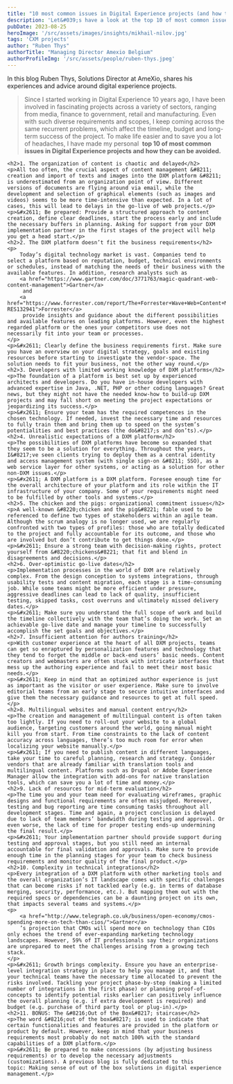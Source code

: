 ```yaml
---
title: "10 most common issues in Digital Experience projects (and how to avoid them)"
description: 'Let&#039;s have a look at the top 10 of most common issues in Digital Experience projects and how you can make sure to avoid them'
pubDate: 2023-08-25
heroImage: '/src/assets/images/insights/mikhail-nilov.jpg'
tags: 'CXM projects'
author: "Ruben Thys"
authorTitle: "Managing Director Amexio Belgium"
authorProfileImg: '/src/assets/people/ruben-thys.jpeg'
---
```


<LayoutSection backgroundColor="dark">
        <p>In this blog Ruben Thys, Solutions Director at AmeXio, shares his experiences and advice around digital experience projects.</p>
</LayoutSection>

<LayoutSection>
    <blockquote>
            Since I started working in Digital Experience 10 years ago, I have been involved in fascinating projects across a variety of sectors, ranging from media, finance to government, retail and manufacturing. Even with such diverse requirements and scopes, I keep coming across the same recurrent problems, which affect the timeline, budget and long-term success of the project. To make life easier and to save you a lot of headaches, I have made my personal 
            <strong>top 10 of most common issues in Digital Experience projects and how they can be avoided.</strong>
    </blockquote>

    <h2>1. The organization of content is chaotic and delayed</h2>
    <p>All too often, the crucial aspect of content management &#8211; creation and import of texts and images into the DXM platform &#8211; is underestimated from an organization point of view. Different versions of documents are flying around via email, while the development and selection of graphical elements (such as images and videos) seems to be more time-intensive than expected. In a lot of cases, this will lead to delays in the go-live of web projects.</p>
    <p>&#x2611; Be prepared: Provide a structured approach to content creation, define clear deadlines, start the process early and include the necessary buffers in planning. Asking for support from your DXM implementation partner in the first stages of the project will help you get a head start.</p>
    <h2>2. The DXM platform doesn’t fit the business requirements</h2>
    <p>
        Today’s digital technology market is vast. Companies tend to select a platform based on reputation, budget, technical environments or schedules, instead of matching the needs of their business with the available features. In addition, research analysts such as 
        <a href="https://www.gartner.com/doc/3771763/magic-quadrant-web-content-management">Gartner</a>
         and 
        <a href="https://www.forrester.com/report/The+Forrester+Wave+Web+Content+Management+Systems+Q1+2017/-/E-RES132941">Forrester</a>
         provide insights and guidance about the different possibilities and available features on leading platforms. However, even the highest regarded platform or the ones your competitors use does not necessarily fit into your team or processes.
    </p>
    <p>&#x2611; Clearly define the business requirements first. Make sure you have an overview on your digital strategy, goals and existing resources before starting to investigate the vendor-space. The solution needs to fit your business, not the other way round.</p>
    <h2>3. Developers with limited working knowledge of DXM platforms</h2>
    <p>The foundation of a platform is best set up by experienced architects and developers. Do you have in-house developers with advanced expertise in Java, .NET, PHP or other coding languages? Great news, but they might not have the needed know-how to build-up DXM projects and may fall short on meeting the project expectations or jeopardizing its success.</p>
    <p>&#x2611; Ensure your team has the required competences in the chosen technology. If needed, invest the necessary time and resources to fully train them and bring them up to speed on the system’s potentialities and best practices (the do&#8217;s and don’ts).</p>
    <h2>4. Unrealistic expectations of a DXM platform</h2>
    <p>The possibilities of DXM platforms have become so expanded that they seem to be a solution for everything. Throughout the years, I&#8217;ve seen clients trying to deploy them as a central identity and access management system (with single sign-on &#8211; SSO), as a web service layer for other systems, or acting as a solution for other non-DXM issues.</p>
    <p>&#x2611; A DXM platform is a DXM platform. Foresee enough time for the overall architecture of your platform and its role within the IT infrastructure of your company. Some of your requirements might need to be fulfilled by other tools and systems.</p>
    <h2>5. The chicken and the pigs: organizational commitment issues</h2>
    <p>A well-known &#8220;chicken and the pig&#8221; fable used to be referenced to define two types of stakeholders within an agile team. Although the scrum analogy is no longer used, we are regularly confronted with two types of profiles: those who are totally dedicated to the project and fully accountable for its outcome, and those who are involved but don’t contribute to get things done.</p>
    <p>&#x2611; Ensure a strong team with decision-making rights, protect yourself from &#8220;chickens&#8221; that fit and blend in disagreements and decisions.</p>
    <h2>6. Over-optimistic go-live dates</h2>
    <p>Implementation processes in the world of DXM are relatively complex. From the design conception to systems integrations, through usability tests and content migration, each stage is a time-consuming job. While some teams might be more efficient under pressure, aggressive deadlines can lead to lack of quality, insufficient testing, skipped tasks, cost overruns and ultimately missed delivery dates.</p>
    <p>&#x2611; Make sure you understand the full scope of work and build the timeline collectively with the team that’s doing the work. Set an achievable go-live date and manage your timeline to successfully accomplish the set goals and objectives.</p>
    <h2>7. Insufficient attention for authors training</h2>
    <p>With customer experience at the heart of all DXM projects, teams can get so enraptured by personalization features and technology that they tend to forget the middle or back-end users’ basic needs. Content creators and webmasters are often stuck with intricate interfaces that mess up the authoring experience and fail to meet their most basic needs.</p>
    <p>&#x2611; Keep in mind that an optimized author experience is just as important as the visitor or user experience. Make sure to involve editorial teams from an early stage to secure intuitive interfaces and give them the necessary guidance and resources to get at full speed.</p>
    <h2>8. Multilingual websites and manual content entry</h2>
    <p>The creation and management of multilingual content is often taken too lightly. If you need to roll-out your website to a global audience, targeting customers around the world, going manual might kill you from start. From time constraints to the lack of content accuracy across languages, there’s too much room for error when localizing your website manually.</p>
    <p>&#x2611; If you need to publish content in different languages, take your time to careful planning, research and strategy. Consider vendors that are already familiar with translation tools and multilingual content. Platforms such as Drupal or Adobe Experience Manager allow the integration with add-ons for native translation tools, which can save you a lot of time and money.</p>
    <h2>9. Lack of resources for mid-term evaluation</h2>
    <p>The time you and your team need for evaluating wireframes, graphic designs and functional requirements are often misjudged. Moreover, testing and bug reporting are time consuming tasks throughout all development stages. Time and again, a project conclusion is delayed due to lack of team members’ bandwidth during testing and approval. Or even worse, the lack of time for proper testing ends-up undermining the final result.</p>
    <p>&#x2611; Your implementation partner should provide support during testing and approval stages, but you still need an internal accountable for final validation and approvals. Make sure to provide enough time in the planning stages for your team to check business requirements and monitor quality of the final product.</p>
    <h2>10. Complexity in technical integrations</h2>
    <p>Every integration of a DXM platform with other marketing tools and the overall organization’s IT landscape comes with specific challenges that can become risks if not tackled early (e.g. in terms of database merging, security, performance, etc.). But mapping them out with the required specs or dependencies can be a daunting project on its own, that impacts several teams and systems.</p>
    <p>
        <a href="http://www.telegraph.co.uk/business/open-economy/cmos-spending-more-on-tech-than-cios/">Gartner</a>
        ’s projection that CMOs will spend more on technology than CIOs only echoes the trend of ever-expanding marketing technology landscapes. However, 59% of IT professionals say their organizations are unprepared to meet the challenges arising from a growing tech stack.
    </p>
    <p>&#x2611; Growth brings complexity. Ensure you have an enterprise-level integration strategy in place to help you manage it, and that your technical teams have the necessary time allocated to prevent the risks involved. Tackling your project phase-by-step (making a limited number of integrations in the first phase) or planning proof-of-concepts to identify potential risks earlier can positively influence the overall planning (e.g. if extra development is required) and budget (e.g. purchase of third party tool or plug-in).</p>
    <h2>11. BONUS: The &#8216;Out of the Box&#8217; staircase</h2>
    <p>The word &#8216;out of the box&#8217; is used to indicate that certain functionalities and features are provided in the platform or product by default. However, keep in mind that your business requirements most probably do not match 100% with the standard capabilities of a DXM platform.</p>
    <p>&#x2611; Be prepared to make concessions (by adjusting business requirements) or to develop the necessary adjustments (customizations). A previous blog is fully dedicated to this topic: Making sense of out of the box solutions in digital experience management.</p>
</LayoutSection>